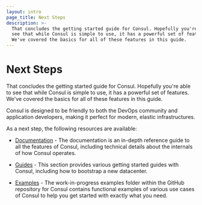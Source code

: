 ```yaml
---
layout: intro
page_title: Next Steps
description: >-
  That concludes the getting started guide for Consul. Hopefully you're able to
  see that while Consul is simple to use, it has a powerful set of features.
  We've covered the basics for all of these features in this guide.
---
```


# Next Steps

That concludes the getting started guide for Consul. Hopefully you're able to
see that while Consul is simple to use, it has a powerful set of features.
We've covered the basics for all of these features in this guide.

Consul is designed to be friendly to both the DevOps community and
application developers, making it perfect for modern, elastic infrastructures.

As a next step, the following resources are available:

- [Documentation](/docs) - The documentation is an in-depth reference
  guide to all the features of Consul, including technical details about the
  internals of how Consul operates.

- [Guides](/docs/guides) - This section provides various getting
  started guides with Consul, including how to bootstrap a new datacenter.

- [Examples](https://github.com/hashicorp/consul/tree/master/demo) -
  The work-in-progress examples folder within the GitHub
  repository for Consul contains functional examples of various use cases
  of Consul to help you get started with exactly what you need.
